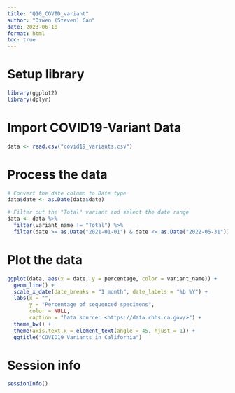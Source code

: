 ```yaml
---
title: "Q10_COVID_variant"
author: "Diwen (Steven) Gan"
date: 2023-06-18
format: html
toc: true
---
```


# Setup library

```r
library(ggplot2)
library(dplyr)
```


# Import COVID19-Variant Data

```r
data <- read.csv("covid19_variants.csv")
```


# Process the data

```r
# Convert the date column to Date type
data$date <- as.Date(data$date)

# Filter out the "Total" variant and select the date range
data <- data %>%
  filter(variant_name != "Total") %>%
  filter(date >= as.Date("2021-01-01") & date <= as.Date("2022-05-31"))
```


# Plot the data

```r
ggplot(data, aes(x = date, y = percentage, color = variant_name)) +
  geom_line() +
  scale_x_date(date_breaks = "1 month", date_labels = "%b %Y") +
  labs(x = "", 
       y = "Percentage of sequenced specimens", 
       color = NULL,
       caption = "Data source: <https://data.chhs.ca.gov/>") +
  theme_bw() +
  theme(axis.text.x = element_text(angle = 45, hjust = 1)) +
  ggtitle("COVID19 Variants in California")
```


# Session info

```r
sessionInfo()
```

